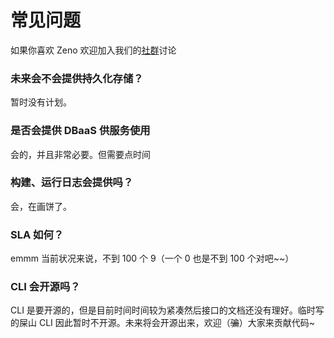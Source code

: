 
# 常见问题

<Callout emoji="❤️">
  如果你喜欢 Zeno 欢迎加入我们的<Link href="/docs/community"><a href="/docs/community">社群</a></Link>讨论
</Callout>

### 未来会不会提供持久化存储？

暂时没有计划。

### 是否会提供 DBaaS 供服务使用

会的，并且非常必要。但需要点时间

### 构建、运行日志会提供吗？

会，在画饼了。

### SLA 如何？

emmm 当前状况来说，不到 100 个 9（一个 0 也是不到 100 个对吧~~）

### CLI 会开源吗？

CLI 是要开源的，但是目前时间时间较为紧凑然后接口的文档还没有理好。临时写的屎山 CLI 因此暂时不开源。未来将会开源出来，欢迎（~~骗~~）大家来贡献代码~